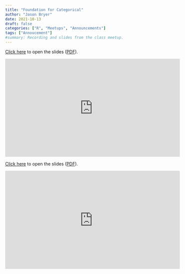 ```yaml
---
title: "Foundation for Categorical"
author: "Jason Bryer"
date: 2021-10-13
draft: false
categories: ["R", "Meetups", "Announcements"]
tags: ["Annoucement"]
#summary: Recording and slides from the class meetup.
---
```



[Click here](/slides/06-Foundation_for_Categorical_Data.html) to open the slides ([PDF](https://github.com/jbryer/DATA606Fall2021/blob/master/Slides/06-Foundation_for_Categorical_Data.pdf)). 

<iframe width="560" height="315" src="https://www.youtube.com/embed/15rL43CjWHQ" title="YouTube video player" frameborder="0" allow="accelerometer; autoplay; clipboard-write; encrypted-media; gyroscope; picture-in-picture" allowfullscreen></iframe>

<!--more-->

[Click here](/slides/06-Foundation_for_Categorical_Data.html#1) to open the slides ([PDF](https://github.com/jbryer/DATA606Fall2021/blob/master/Slides/06-Foundation_for_Categorical_Data.pdf)). 

<iframe width="560" height="315" src="https://www.youtube.com/embed/15rL43CjWHQ" title="YouTube video player" frameborder="0" allow="accelerometer; autoplay; clipboard-write; encrypted-media; gyroscope; picture-in-picture" allowfullscreen></iframe>

